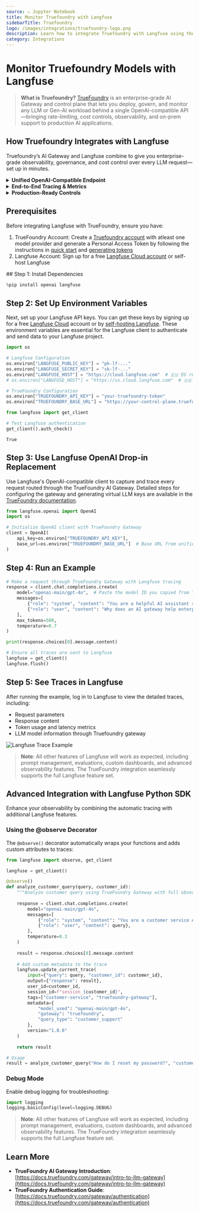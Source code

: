 ```yaml
---
source: ⚠️ Jupyter Notebook
title: Monitor Truefoundry with Langfuse
sidebarTitle: Truefoundry
logo: /images/integrations/truefoundry-logo.png
description: Learn how to integrate Truefoundry with Langfuse using the OpenAI drop-in replacement.
category: Integrations
---
```


# Monitor Truefoundry Models with Langfuse

> **What is Truefoundry?** [TrueFoundry](https://www.truefoundry.com/ai-gateway) is an enterprise-grade AI Gateway and control plane that lets you deploy, govern, and monitor any LLM or Gen-AI workload behind a single OpenAI-compatible API—bringing rate-limiting, cost controls, observability, and on-prem support to production AI applications.

## How Truefoundry Integrates with Langfuse

Truefoundry’s AI Gateway and Langfuse combine to give you enterprise-grade observability, governance, and cost control over every LLM request—set up in minutes.

<details>
<summary><strong>Unified OpenAI-Compatible Endpoint</strong></summary>

Point the Langfuse OpenAI client at Truefoundry’s gateway URL. Truefoundry routes to any supported model (OpenAI, Anthropic, self-hosted, etc.), while Langfuse transparently captures each call—no code changes required.
</details>

<details>
<summary><strong>End-to-End Tracing & Metrics</strong></summary>

Langfuse delivers:
- **Full request/response logs** (including system messages)  
- **Token usage** (prompt, completion, total)  
- **Latency breakdowns** per call  
- **Cost analytics** by model and environment  
Drill into any trace in seconds to optimize performance or debug regressions.
</details>

<details>
<summary><strong>Production-Ready Controls</strong></summary>

Truefoundry augments your LLM stack with:
- **Rate limiting & quotas** per team or user  
- **Budget alerts & spend caps** to prevent overruns  
- **Scoped API keys** with RBAC for dev, staging, prod  
- **On-prem/VPC deployment** for full data sovereignty  
</details>

## Prerequisites

Before integrating Langfuse with TrueFoundry, ensure you have:
1. TrueFoundry Account: Create a [Truefoundry account](https://www.truefoundry.com/register) with atleast one model provider and generate a Personal Access Token by following the instructions in [quick start](https://docs.truefoundry.com/gateway/quick-start) and [generating tokens](https://docs.truefoundry.com/gateway/authentication)
2. Langfuse Account: Sign up for a free [Langfuse Cloud account](https://cloud.langfuse.com/) or self-host Langfuse

<Steps>
## Step 1: Install Dependencies


```python
%pip install openai langfuse
```

## Step 2: Set Up Environment Variables

Next, set up your Langfuse API keys. You can get these keys by signing up for a free [Langfuse Cloud](https://cloud.langfuse.com/) account or by [self-hosting Langfuse](https://langfuse.com/self-hosting). These environment variables are essential for the Langfuse client to authenticate and send data to your Langfuse project.


```python
import os

# Langfuse Configuration
os.environ["LANGFUSE_PUBLIC_KEY"] = "pk-lf-..."
os.environ["LANGFUSE_SECRET_KEY"] = "sk-lf-..."
os.environ["LANGFUSE_HOST"] = "https://cloud.langfuse.com"  # 🇪🇺 EU region
# os.environ["LANGFUSE_HOST"] = "https://us.cloud.langfuse.com"  # 🇺🇸 US region

# TrueFoundry Configuration
os.environ["TRUEFOUNDRY_API_KEY"] = "your-truefoundry-token"
os.environ["TRUEFOUNDRY_BASE_URL"] = "https://your-control-plane.truefoundry.cloud/api/llm"
```


```python
from langfuse import get_client

# Test Langfuse authentication
get_client().auth_check()
```




    True



## Step 3: Use Langfuse OpenAI Drop-in Replacement

Use Langfuse's OpenAI-compatible client to capture and trace every request routed through the TrueFoundry AI Gateway. Detailed steps for configuring the gateway and generating virtual LLM keys are available in the [TrueFoundry documentation](https://docs.truefoundry.com/gateway/langfuse).


```python
from langfuse.openai import OpenAI
import os

# Initialize OpenAI client with TrueFoundry Gateway
client = OpenAI(
    api_key=os.environ["TRUEFOUNDRY_API_KEY"],
    base_url=os.environ["TRUEFOUNDRY_BASE_URL"]  # Base URL from unified code snippet
)
```

## Step 4: Run an Example


```python
# Make a request through TrueFoundry Gateway with Langfuse tracing
response = client.chat.completions.create(
    model="openai-main/gpt-4o",  # Paste the model ID you copied from TrueFoundry Gateway
    messages=[
        {"role": "system", "content": "You are a helpful AI assistant specialized in explaining AI concepts."},
        {"role": "user", "content": "Why does an AI gateway help enterprises?"},
    ],
    max_tokens=500,
    temperature=0.7
)

print(response.choices[0].message.content)

# Ensure all traces are sent to Langfuse
langfuse = get_client()
langfuse.flush()
```

## Step 5: See Traces in Langfuse

After running the example, log in to Langfuse to view the detailed traces, including:

- Request parameters
- Response content
- Token usage and latency metrics
- LLM model information through Truefoundry gateway

![Langfuse Trace Example](https://langfuse.com/images/cookbook/integration_troufoundry/truefoundry-trace.png)

> **Note**: All other features of Langfuse will work as expected, including prompt management, evaluations, custom dashboards, and advanced observability features. The TrueFoundry integration seamlessly supports the full Langfuse feature set.
</Steps>

## Advanced Integration with Langfuse Python SDK

Enhance your observability by combining the automatic tracing with additional Langfuse features.

### Using the @observe Decorator

The `@observe()` decorator automatically wraps your functions and adds custom attributes to traces:


```python
from langfuse import observe, get_client

langfuse = get_client()

@observe()
def analyze_customer_query(query, customer_id):
    """Analyze customer query using TrueFoundry Gateway with full observability"""
    
    response = client.chat.completions.create(
        model="openai-main/gpt-4o",
        messages=[
            {"role": "system", "content": "You are a customer service AI assistant."},
            {"role": "user", "content": query},
        ],
        temperature=0.3
    )
    
    result = response.choices[0].message.content
    
    # Add custom metadata to the trace
    langfuse.update_current_trace(
        input={"query": query, "customer_id": customer_id},
        output={"response": result},
        user_id=customer_id,
        session_id=f"session_{customer_id}",
        tags=["customer-service", "truefoundry-gateway"],
        metadata={
            "model_used": "openai-main/gpt-4o",
            "gateway": "truefoundry",
            "query_type": "customer_support"
        },
        version="1.0.0"
    )
    
    return result

# Usage
result = analyze_customer_query("How do I reset my password?", "customer_123")
```

### Debug Mode

Enable debug logging for troubleshooting:

```python
import logging
logging.basicConfig(level=logging.DEBUG)
```

> **Note**: All other features of Langfuse will work as expected, including prompt management, evaluations, custom dashboards, and advanced observability features. The TrueFoundry integration seamlessly supports the full Langfuse feature set.

## Learn More

- **TrueFoundry AI Gateway Introduction**: [https://docs.truefoundry.com/gateway/intro-to-llm-gateway](https://docs.truefoundry.com/gateway/intro-to-llm-gateway)
- **TrueFoundry Authentication Guide**: [https://docs.truefoundry.com/gateway/authentication](https://docs.truefoundry.com/gateway/authentication)




<LearnMore />
